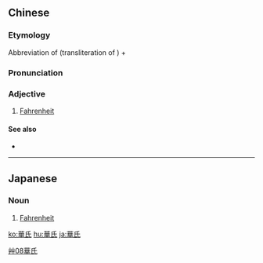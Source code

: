 {{also|华氏}}
==Chinese==
{{zh-forms|s=华氏}}

===Etymology===
Abbreviation of {{zh-l|華倫海特}} (transliteration of {{etyl|de|zh}} {{m|de|Fahrenheit}}) + {{zh-l|氏|family}}

===Pronunciation===
{{zh-pron
|m=Huáshì
|c=waa4 si6
|cat=a
}}

===Adjective===
{{zh-adj}}

# {{lb|zh|preceding a number}} [[Fahrenheit]]
#: {{zh-x|今天 華{Huá}氏 六十 度。|It's sixty degrees '''Fahrenheit''' today.}}

====See also====
* {{zh-l|攝氏}}

[[Category:Mandarin terms derived from English|艸08華氏]]

----

==Japanese==
{{ja-kanjitab|華|氏}}

===Noun===
{{ja-noun|かし}}

# {{lb|ja|preceding a number}} [[Fahrenheit]]

[[ko:華氏]]
[[hu:華氏]]
[[ja:華氏]]
